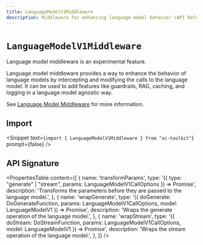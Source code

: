 ```yaml
---
title: LanguageModelV1Middleware
description: Middleware for enhancing language model behavior (API Reference)
---
```


# `LanguageModelV1Middleware`

<Note type="warning">
  Language model middleware is an experimental feature.
</Note>

Language model middleware provides a way to enhance the behavior of language models
by intercepting and modifying the calls to the language model. It can be used to add
features like guardrails, RAG, caching, and logging in a language model agnostic way.

See [Language Model Middleware](/docs/ai-toolkit-core/middleware) for more information.

## Import

<Snippet
  text={`import { LanguageModelV1Middleware } from "ai-toolkit"`}
  prompt={false}
/>

## API Signature

<PropertiesTable
  content={[
    {
      name: 'transformParams',
      type: '({ type: "generate" | "stream", params: LanguageModelV1CallOptions }) => Promise<LanguageModelV1CallOptions>',
      description:
        'Transforms the parameters before they are passed to the language model.',
    },
    {
      name: 'wrapGenerate',
      type: '({ doGenerate: DoGenerateFunction, params: LanguageModelV1CallOptions, model: LanguageModelV1 }) => Promise<DoGenerateResult>',
      description: 'Wraps the generate operation of the language model.',
    },
    {
      name: 'wrapStream',
      type: '({ doStream: DoStreamFunction, params: LanguageModelV1CallOptions, model: LanguageModelV1 }) => Promise<DoStreamResult>',
      description: 'Wraps the stream operation of the language model.',
    },
  ]}
/>
